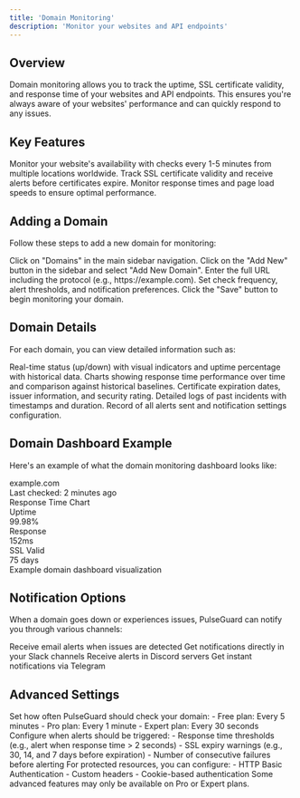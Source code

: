 ```yaml
---
title: 'Domain Monitoring'
description: 'Monitor your websites and API endpoints'
---
```


## Overview

Domain monitoring allows you to track the uptime, SSL certificate validity, and response time of your websites and API endpoints. This ensures you're always aware of your websites' performance and can quickly respond to any issues.

## Key Features

<CardGroup cols={3}>
  <Card title="Uptime Monitoring" icon="check-circle" color="#22C55E">
    Monitor your website's availability with checks every 1-5 minutes from multiple locations worldwide.
  </Card>
  <Card title="SSL Monitoring" icon="lock" color="#3B82F6">
    Track SSL certificate validity and receive alerts before certificates expire.
  </Card>
  <Card title="Performance" icon="bolt" color="#8B5CF6">
    Monitor response times and page load speeds to ensure optimal performance.
  </Card>
</CardGroup>

## Adding a Domain

Follow these steps to add a new domain for monitoring:

<Steps>
  <Step title="Navigate to the Domains section">
    Click on "Domains" in the main sidebar navigation.
  </Step>
  <Step title="Add a new domain">
    Click on the "Add New" button in the sidebar and select "Add New Domain".
  </Step>
  <Step title="Enter the domain URL">
    Enter the full URL including the protocol (e.g., https://example.com).
  </Step>
  <Step title="Configure monitoring preferences">
    Set check frequency, alert thresholds, and notification preferences.
  </Step>
  <Step title="Save to start monitoring">
    Click the "Save" button to begin monitoring your domain.
  </Step>
</Steps>

## Domain Details

For each domain, you can view detailed information such as:

<AccordionGroup>
  <Accordion title="Current Status">
    Real-time status (up/down) with visual indicators and uptime percentage with historical data.
  </Accordion>
  <Accordion title="Response Time">
    Charts showing response time performance over time and comparison against historical baselines.
  </Accordion>
  <Accordion title="SSL Certificate Details">
    Certificate expiration dates, issuer information, and security rating.
  </Accordion>
  <Accordion title="Historical Data">
    Detailed logs of past incidents with timestamps and duration.
  </Accordion>
  <Accordion title="Alert History">
    Record of all alerts sent and notification settings configuration.
  </Accordion>
</AccordionGroup>

## Domain Dashboard Example

Here's an example of what the domain monitoring dashboard looks like:

<Frame>
  <div className="bg-white dark:bg-gray-700 border border-gray-200 dark:border-gray-600 rounded-lg p-6">
    <div className="flex items-center justify-between mb-4">
      <div className="flex items-center">
        <div className="w-3 h-3 bg-green-500 rounded-full mr-2"></div>
        <span className="font-medium">example.com</span>
      </div>
      <span className="text-sm text-gray-500">Last checked: 2 minutes ago</span>
    </div>
    <div className="h-32 bg-gray-100 dark:bg-gray-600 rounded-lg mb-4 flex items-center justify-center">
      <span className="text-gray-400">Response Time Chart</span>
    </div>
    <div className="grid grid-cols-3 gap-4 text-center">
      <div>
        <div className="text-sm text-gray-500">Uptime</div>
        <div className="font-bold">99.98%</div>
      </div>
      <div>
        <div className="text-sm text-gray-500">Response</div>
        <div className="font-bold">152ms</div>
      </div>
      <div>
        <div className="text-sm text-gray-500">SSL Valid</div>
        <div className="font-bold">75 days</div>
      </div>
    </div>
  </div>
  <figcaption>Example domain dashboard visualization</figcaption>
</Frame>

## Notification Options

When a domain goes down or experiences issues, PulseGuard can notify you through various channels:

<CardGroup cols={2}>
  <Card title="Email Notifications" icon="envelope">
    Receive email alerts when issues are detected
  </Card>
  <Card title="Slack" icon="slack">
    Get notifications directly in your Slack channels
  </Card>
  <Card title="Discord" icon="discord">
    Receive alerts in Discord servers
  </Card>
  <Card title="Telegram" icon="telegram">
    Get instant notifications via Telegram
  </Card>
</CardGroup>

## Advanced Settings

<AccordionGroup>
  <Accordion title="Check Frequency">
    Set how often PulseGuard should check your domain:
    - Free plan: Every 5 minutes
    - Pro plan: Every 1 minute
    - Expert plan: Every 30 seconds
  </Accordion>
  <Accordion title="Alert Thresholds">
    Configure when alerts should be triggered:
    - Response time thresholds (e.g., alert when response time > 2 seconds)
    - SSL expiry warnings (e.g., 30, 14, and 7 days before expiration)
    - Number of consecutive failures before alerting
  </Accordion>
  <Accordion title="Authentication">
    For protected resources, you can configure:
    - HTTP Basic Authentication
    - Custom headers
    - Cookie-based authentication
  </Accordion>
</AccordionGroup>

<Note>
  Some advanced features may only be available on Pro or Expert plans.
</Note> 